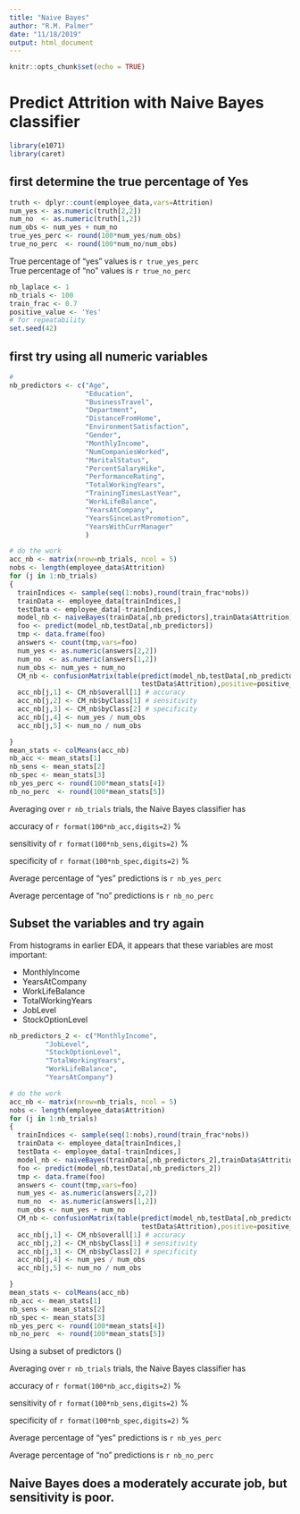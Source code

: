 ```yaml
---
title: "Naive Bayes"
author: "R.M. Palmer"
date: "11/18/2019"
output: html_document
---
```


```r
knitr::opts_chunk$set(echo = TRUE)
```

# Predict Attrition with Naive Bayes classifier

```r
library(e1071)
library(caret)
```

## first determine the true percentage of Yes 

```r
truth <- dplyr::count(employee_data,vars=Attrition)
num_yes <- as.numeric(truth[2,2])
num_no  <- as.numeric(truth[1,2])
num_obs <- num_yes + num_no
true_yes_perc <- round(100*num_yes/num_obs)
true_no_perc  <- round(100*num_no/num_obs)
```

True percentage of "yes" values is `r true_yes_perc`  
True percentage of "no"  values is `r true_no_perc` 

```r
nb_laplace <- 1
nb_trials <- 100
train_frac <- 0.7
positive_value <- 'Yes'
# for repeatability
set.seed(42)
```

## first try using all numeric variables

```r
# 
nb_predictors <- c("Age",
                   "Education",
                   "BusinessTravel",
                   "Department",
                   "DistanceFromHome",
                   "EnvironmentSatisfaction",
                   "Gender",
                   "MonthlyIncome",
                   "NumCompaniesWorked",
                   "MaritalStatus",
                   "PercentSalaryHike",
                   "PerformanceRating",
                   "TotalWorkingYears",
                   "TrainingTimesLastYear",
                   "WorkLifeBalance",
                   "YearsAtCompany",
                   "YearsSinceLastPromotion",
                   "YearsWithCurrManager"
                   )

# do the work
acc_nb <- matrix(nrow=nb_trials, ncol = 5)
nobs <- length(employee_data$Attrition)
for (j in 1:nb_trials)
{
  trainIndices <- sample(seq(1:nobs),round(train_frac*nobs))
  trainData <- employee_data[trainIndices,]
  testData <- employee_data[-trainIndices,]
  model_nb <- naiveBayes(trainData[,nb_predictors],trainData$Attrition)
  foo <- predict(model_nb,testData[,nb_predictors])
  tmp <- data.frame(foo)
  answers <- count(tmp,vars=foo)
  num_yes <- as.numeric(answers[2,2])
  num_no  <- as.numeric(answers[1,2])
  num_obs <- num_yes + num_no
  CM_nb <- confusionMatrix(table(predict(model_nb,testData[,nb_predictors]),
                                 testData$Attrition),positive=positive_value)
  acc_nb[j,1] <- CM_nb$overall[1] # accuracy
  acc_nb[j,2] <- CM_nb$byClass[1] # sensitivity
  acc_nb[j,3] <- CM_nb$byClass[2] # specificity
  acc_nb[j,4] <- num_yes / num_obs
  acc_nb[j,5] <- num_no / num_obs

}
mean_stats <- colMeans(acc_nb)
nb_acc <- mean_stats[1]
nb_sens <- mean_stats[2]
nb_spec <- mean_stats[3]
nb_yes_perc <- round(100*mean_stats[4])
nb_no_perc  <- round(100*mean_stats[5])
```

Averaging over `r nb_trials` trials, the Naive Bayes classifier has

accuracy of `r format(100*nb_acc,digits=2)` %

sensitivity of `r format(100*nb_sens,digits=2)` %

specificity of `r format(100*nb_spec,digits=2)` %

Average percentage of "yes" predictions is `r nb_yes_perc` 

Average percentage of "no"  predictions is `r nb_no_perc`  

## Subset the variables and try again

From histograms in earlier EDA, it appears that these variables are most important:

- MonthlyIncome
- YearsAtCompany
- WorkLifeBalance
- TotalWorkingYears
- JobLevel
- StockOptionLevel


```r
nb_predictors_2 <- c("MonthlyIncome",
         "JobLevel",
         "StockOptionLevel",
         "TotalWorkingYears",
         "WorkLifeBalance",
         "YearsAtCompany")

# do the work
acc_nb <- matrix(nrow=nb_trials, ncol = 5)
nobs <- length(employee_data$Attrition)
for (j in 1:nb_trials)
{
  trainIndices <- sample(seq(1:nobs),round(train_frac*nobs))
  trainData <- employee_data[trainIndices,]
  testData <- employee_data[-trainIndices,]
  model_nb <- naiveBayes(trainData[,nb_predictors_2],trainData$Attrition)
  foo <- predict(model_nb,testData[,nb_predictors_2])
  tmp <- data.frame(foo)
  answers <- count(tmp,vars=foo)
  num_yes <- as.numeric(answers[2,2])
  num_no  <- as.numeric(answers[1,2])
  num_obs <- num_yes + num_no
  CM_nb <- confusionMatrix(table(predict(model_nb,testData[,nb_predictors_2]),
                                 testData$Attrition),positive=positive_value)
  acc_nb[j,1] <- CM_nb$overall[1] # accuracy
  acc_nb[j,2] <- CM_nb$byClass[1] # sensitivity
  acc_nb[j,3] <- CM_nb$byClass[2] # specificity
  acc_nb[j,4] <- num_yes / num_obs
  acc_nb[j,5] <- num_no / num_obs

}
mean_stats <- colMeans(acc_nb)
nb_acc <- mean_stats[1]
nb_sens <- mean_stats[2]
nb_spec <- mean_stats[3]
nb_yes_perc <- round(100*mean_stats[4])
nb_no_perc  <- round(100*mean_stats[5])

```

Using a subset of predictors ()

Averaging over `r nb_trials` trials, the Naive Bayes classifier has

accuracy of `r format(100*nb_acc,digits=2)` %

sensitivity of `r format(100*nb_sens,digits=2)` %

specificity of `r format(100*nb_spec,digits=2)` %

Average percentage of "yes" predictions is `r nb_yes_perc` 

Average percentage of "no"  predictions is `r nb_no_perc`  

## Naive Bayes does a moderately accurate job, but sensitivity is poor.
